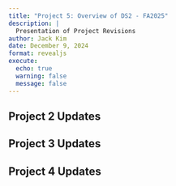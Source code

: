 ```yaml
---
title: "Project 5: Overview of DS2 - FA2025"
description: |
  Presentation of Project Revisions
author: Jack Kim
date: December 9, 2024
format: revealjs
execute:
  echo: true
  warning: false
  message: false
---
```



## Project 2 Updates




## Project 3 Updates




## Project 4 Updates





